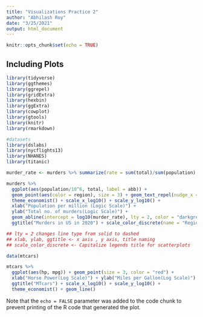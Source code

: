 ```yaml
---
title: "Visualizations Practice 2"
author: "Abhilash Roy"
date: "3/25/2021"
output: html_document
---
```


```r
knitr::opts_chunk$set(echo = TRUE)
```


## Including Plots



```r
library(tidyverse) 
library(ggthemes)
library(ggrepel)
library(gridExtra)
library(hexbin)
library(ggExtra)
library(cowplot)
library(gtools)
library(knitr)
library(rmarkdown)

#datasets
library(dslabs)
library(nycflights13)
library(NHANES)
library(titanic)

murder_rate <- murders %>% summarize(rate = sum(total)/sum(population) * 10^6) %>% pull(rate)

murders %>% 
  ggplot(aes(population/10^6, total, label = abb)) +
  geom_point(aes(color = region), size = 3) + geom_text_repel(nudge_x = 0.075) + 
  theme_economist() + scale_x_log10() + scale_y_log10() + 
  xlab("Population per million (Logic Scale)") +
  ylab("Total no. of murders(Logic Scale)") + 
  geom_abline(intercept = log10(murder_rate), lty = 2, color = "darkgrey") +
  ggtitle("Murders in US in 2020") + scale_color_discrete(name = "Region")

## lty = 2 changes line type from solid to dashed
## xlab, ylab, ggtitle <- x axis , y axis, title naming
## scale_color_discrete <- Capitalize legends title for scatterplots

data(mtcars)

mtcars %>% 
  ggplot(aes(hp, mpg)) + geom_point(size = 3, color = "red") + 
  xlab("Horse Power(Log Scale)") + ylab("Miles per Gallon(Log Scale)") +
  ggtitle("MTcars") + scale_x_log10() + scale_y_log10() +
  theme_economist() + geom_line()
```

Note that the `echo = FALSE` parameter was added to the code chunk to prevent printing of the R code that generated the plot.

